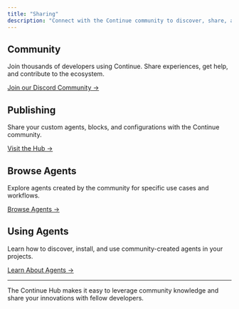 ```yaml
---
title: "Sharing"
description: "Connect with the Continue community to discover, share, and collaborate on AI development tools."
---
```


## Community

Join thousands of developers using Continue. Share experiences, get help, and contribute to the ecosystem.

[Join our Discord Community →](https://discord.gg/continue)

## Publishing

Share your custom agents, blocks, and configurations with the Continue community.

[Visit the Hub →](https://hub.continue.dev)

## Browse Agents

Explore agents created by the community for specific use cases and workflows.

[Browse Agents →](https://hub.continue.dev)

## Using Agents

Learn how to discover, install, and use community-created agents in your projects.

[Learn About Agents →](/hub/assistants/intro)

---

The Continue Hub makes it easy to leverage community knowledge and share your innovations with fellow developers.
